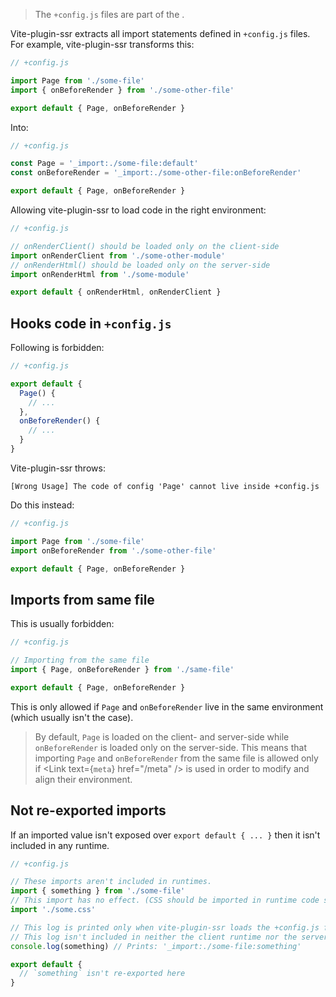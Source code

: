 
> The `+config.js` files are part of the <Link text="V1 design" href="/migration/v1-design" />.

Vite-plugin-ssr extracts all import statements defined in `+config.js` files. For example, vite-plugin-ssr transforms this:

```js
// +config.js

import Page from './some-file'
import { onBeforeRender } from './some-other-file'

export default { Page, onBeforeRender }
```

Into:

```js
// +config.js

const Page = '_import:./some-file:default'
const onBeforeRender = '_import:./some-other-file:onBeforeRender'

export default { Page, onBeforeRender }
```

Allowing vite-plugin-ssr to load code in the right environment:

```js
// +config.js

// onRenderClient() should be loaded only on the client-side
import onRenderClient from './some-other-module'
// onRenderHtml() should be loaded only on the server-side
import onRenderHtml from './some-module'

export default { onRenderHtml, onRenderClient }
```


## Hooks code in `+config.js`

Following is forbidden:

```js
// +config.js

export default {
  Page() {
    // ...
  },
  onBeforeRender() {
    // ...
  }
}
```

Vite-plugin-ssr throws:
```
[Wrong Usage] The code of config 'Page' cannot live inside +config.js
```

Do this instead:

```js
// +config.js

import Page from './some-file'
import onBeforeRender from './some-other-file'

export default { Page, onBeforeRender }
```


## Imports from same file

This is usually forbidden:

```js
// +config.js

// Importing from the same file
import { Page, onBeforeRender } from './same-file'

export default { Page, onBeforeRender }
```

This is only allowed if `Page` and `onBeforeRender` live in the same environment (which usually isn't the case).

> By default, `Page` is loaded on the client- and server-side while `onBeforeRender` is loaded only on the server-side.
> This means that importing `Page` and `onBeforeRender` from the same file is allowed only if <Link text={<code>meta</code>} href="/meta" /> is used in order to modify and align their environment.


## Not re-exported imports

If an imported value isn't exposed over `export default { ... }` then it isn't included in any runtime.

```js
// +config.js

// These imports aren't included in runtimes.
import { something } from './some-file'
// This import has no effect. (CSS should be imported in runtime code such as +Page.js instead.)
import './some.css'

// This log is printed only when vite-plugin-ssr loads the +config.js file.
// This log isn't included in neither the client runtime nor the server runtime.
console.log(something) // Prints: '_import:./some-file:something'

export default {
  // `something` isn't re-exported here
}
```
